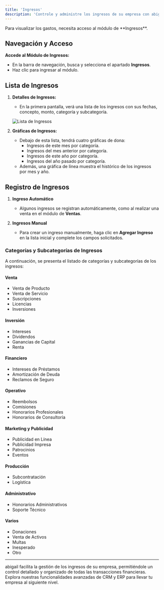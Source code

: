 ```yaml
---
title: 'Ingresos'
description: 'Controle y administre los ingresos de su empresa con abigail.'
---
```

<Warning>
Para visualizar los gastos, necesita acceso al módulo de **Ingresos**.
</Warning>

## Navegación y Acceso
**Accede al Módulo de Ingresos:**
   - En la barra de navegación, busca y selecciona el apartado **Ingresos**.
   - Haz clic para ingresar al módulo.

## Lista de Ingresos

1. **Detalles de Ingresos:**
   - En la primera pantalla, verá una lista de los ingresos con sus fechas, concepto, monto, categoría y subcategoría.

   <img
     className="block"
     src="/images/incomes-list-es.png"
     alt="Lista de Ingresos"
   />

2. **Gráficas de Ingresos:**
   - Debajo de esta lista, tendrá cuatro gráficas de dona:
     - Ingresos de este mes por categoría.
     - Ingresos del mes anterior por categoría.
     - Ingresos de este año por categoría.
     - Ingresos del año pasado por categoría.
   - Además, una gráfica de línea muestra el histórico de los ingresos por mes y año.

## Registro de Ingresos

1. **Ingreso Automático**
   - Algunos ingresos se registran automáticamente, como al realizar una venta en el módulo de **Ventas**.

2. **Ingresos Manual**
   - Para crear un ingreso manualmente, haga clic en **Agregar Ingreso** en la lista inicial y complete los campos solicitados.

### Categorías y Subcategorías de Ingresos

A continuación, se presenta el listado de categorías y subcategorías de los ingresos:

#### Venta
- Venta de Producto
- Venta de Servicio
- Suscripciones
- Licencias
- Inversiones

#### Inversión
- Intereses
- Dividendos
- Ganancias de Capital
- Renta

#### Financiero
- Intereses de Préstamos
- Amortización de Deuda
- Reclamos de Seguro

#### Operativo
- Reembolsos
- Comisiones
- Honorarios Profesionales
- Honorarios de Consultoría

#### Marketing y Publicidad
- Publicidad en Línea
- Publicidad Impresa
- Patrocinios
- Eventos

#### Producción
- Subcontratación
- Logística

#### Administrativo
- Honorarios Administrativos
- Soporte Técnico

#### Varios
- Donaciones
- Venta de Activos
- Multas
- Inesperado
- Otro

---

<Card title="Subscribete hoy mismo" icon="rocket" href="https://www.abigail.mx/planes">
abigail facilita la gestión de los ingresos de su empresa, permitiéndole un control detallado y organizado de todas las transacciones financieras. Explora nuestras funcionalidades avanzadas de CRM y ERP para llevar tu empresa al siguiente nivel.
</Card>